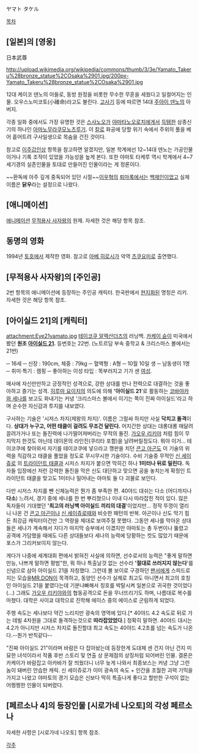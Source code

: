 ヤマト タケル

[[목차]]

== [일본]의 [영웅] ==
日本武尊

http://upload.wikimedia.org/wikipedia/commons/thumb/3/3e/Yamato_Takeru%28bronze_statue%2COsaka%2901.jpg/200px-Yamato_Takeru%28bronze_statue%2COsaka%2901.jpg

12대 케이코 덴노의 아들로, 동방 원정을 비롯한 무수한 무훈을 세웠다고 일컬어지는 인물. 오우스노미코토(小碓命)라고도 불린다. [[고사기]] 등에 따르면 14대 [[주아이 덴노]]의 아버지.

각종 일화 중에서도 가장 유명한 것은 [[스사노오]]가 [[야마타노오로치]]에게서 [[득템]]한 삼종신기의 하나인 [[아마노무라쿠모노츠루기]]. 이 [[칼]]로 화공에 당할 위기 속에서 주위의 풀을 베어 흩어트려 구사일생으로 목숨을 건진 것이다.

참고로 [[이주갑인상]] 항목을 참고하면 알겠지만, 일본 학계에선 12~14대 덴노는 가공인물이거나 기록 조작이 있었을 가능성을 높게 본다. 또한 야마토 타케루 역시 학계에서 4~7세기경의 실존인물을 토대로 만들어진 인물이라는 게 정론이다. 

~~환독에 아주 깊게 중독되어 있던 시절~~[[이우혁]]의 [[퇴마록]]에서는 [[백제]]인이었고 실제 이름은 '''닭우'''라는 설정으로 나왔다. 

== [애니메이션] ==
[[애니메이션]] [[무적용사 사자왕]]의 원제. 자세한 것은 해당 항목 참조.

== 동명의 영화 ==
1994년 [[토호]]에서 제작한 영화.
참고로 [[아베 히로시]]가 악역 [[츠쿠요미]]로 출연했다.

== [무적용사 사자왕]의 [주인공] ==
2번 항목의 애니메이션에 등장하는 주인공 캐릭터. 한국판에서 [[현지화]]된 명칭은 리키. 자세한 것은 해당 항목 참조.

== [아이실드 21]의 [캐릭터] ==

attachment:Eye21yamato.jpg
[[테이코쿠 알렉산더즈]]의 러닝백. [[카케이 슌]]이 미국에서 봤던 '''원조 [[아이실드 21]].'''
등번호는 22번. (노트르담 부속 중학교 & 크리스마스 볼에서는 21번)

─ 16세
─ 신장 : 190cm, 체중 : 79kg
─ 혈액형 : A형
─ 10월 10일 생
─ 남동생이 1명
─ 취미·특기 : 캠핑
─ 좋아하는 이성 타입 : 똑부러지고 기가 센 [[여성]].

매사에 자신만만하고 긍정적인 성격으로, 강한 상대를 만나 전력으로 대결하는 것을 좋아하고 즐기는 성격. [[히루마 요이치]]의 의도에 의해 ''''아이실드 21''''로 활동하는 [[코바야카와 세나]]를 보고도 화내기는 커녕 '크리스마스 볼에서 이기는 쪽이 진짜 아이실드'라고 하며 순수한 자신감과 투지를 내보였다. 

구사하는 기술은 '시저스 차지(제왕의 차지)'. 이름은 그럴싸 하지만 사실 '''닥치고 돌격'''이다. '''상대가 누구고, 어떤 태클이 걸려도 무조건 달린다.''' 어지간한 상대는 대롱대롱 매달려 끌려가거나 또는 돌진력에 나가떨어져버리는 무적의 돌진. [[가오우 리키야]] 처럼 힘이 무지막지 한것도 아닌데 데이몬의 라인진(쿠리타 포함)을 날려버릴정도다. 뭐야 이거... 
테이코쿠에 찾아와서 자기를 테이코쿠에 넣으라고 깽판을 치던 [[콘고 아곤]]도 이 기술의 위력을 직감하고 태클을 풀었을 정도로 무시무시한 기술이다.
수비 기술중 무적인 [[신 세이쥬로]] 의 [[트라이던트 태클]]과 시저스 차지가 붙으면 막히긴 하나 '''1미터나 뒤로 밀린다.''' 독자들 입장에선 저런 강력한 돌진을 막은 신도 대단하고 맞으면 공을 놓치는게 확정인 트라이던트 태클을 맞고도 1미터나 밀어내는 야마토 둘 다 괴물로 보인다.

다만 시저스 차지를 뺀 신체능력은 뭔가 좀 부족한 편. 40야드 대쉬는 다소 (어디까지나 '''다소''') 느려서, 경기 중에 세나를 한 번 뿌리쳤으나 이내 다시 따라잡힌 적이 있다. 많은 독자들이 기대했던 ''''최고의 러닝백 아이실드 끼리의 대결''''이었지만… 정작 뚜껑이 열리니 나온 건 [[콘고 아곤]]이나 [[신 세이쥬로]]때와 비슷한 패턴의 반복. 아곤이나 신도 막기 힘든 최강급 캐릭터이건만 그 역량을 제대로 보여주질 못했다. 그동안 세나를 막아온 상대들은 세나가 계속해서 지다가 마지막 승부에서 이겼지만 야마토는 총 두번이나 뚫렸고 공격에 가담했을 때에도 다른 상대들보다 세나의 능력에 당황하는 컷도 많았기 때문에 포스가 그리커보이지 않는다.

게다가 나중에 세계대회 편에서 밝혀진 사실에 의하면, 선수로서의 능력은 "좋게 말하면 만능, 나쁘게 말하면 평범"한, 뭐 하나 특출날것 없는 선수라 ''''절대로 쓰러지지 않는다''''를 신념으로 삼아 아이실드 21을 자칭했다. 그런데 볼 보이로 구경하던 [[팬서]]에게 스피드로 지는 모습을[[MR.DON]]이 목격하고, 동양인 선수가 실제로 최고도 아니면서 최고의 호칭인 아이실드 21을 붙였다는데 기분나빠해서 칭호를 박탈시켜 일본으로 귀국한 것이었다(…)
그래도 [[가오우 리키야]]와의 협동공격으로 돈을 무너뜨리기도 하며, 나름대로 복수를 마쳤다. 대학은 사이쿄 대학으로 진학해 에이스 중의 에이스로 군림하게 되었다.

주행 속도는 세나보다 약간 느리지만 광속의 영역에 있다.[* 40야드 4.2 속도로 뒤로 가는 데빌 4차원을 그대로 돌격하는것으로 '''따라잡았었다'''.] 정확히 말하면. 40야드 대시는 4.2가 아니지만 시저스 차지로 돌진할대 최고 속도는 40야드 4.2초를 넘는 속도가 나온다.--뭔가 반칙같다-- 

"진짜 아이실드 21"이라며 바람은 다 잡아놨는데 등장한게 도대체 센 건지 아닌 건지 미묘한 녀석이라서 작품 후반 스토리 및 연출 상 문제점의 상징처럼 되어버린 인물. 결론은 카케이가 바람잡고 아카바가 잘 띄웠더니 너무 늦게 나와서 최종보스는 커녕 그냥 그런 놈이 돼버린 안습한 캐릭. 신 세이쥬로가 이미 광속의 속도 + 인간을 초월한 괴력 기믹을 가지고 나왔고 야마토의 경기 모습은 신보다 딱히 특출나게 좋다고 할만한 구석이 없는 어쩡쩡한 인물이 되버렸다.

== [페르소나 4]의 등장인물 [시로가네 나오토]의 각성 페르소나 ==

자세한 사항은 [시로가네 나오토] 항목 참조.

[[각주]]
